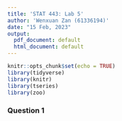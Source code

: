 ```yaml
---
title: 'STAT 443: Lab 5'
author: 'Wenxuan Zan (61336194)'
date: "15 Feb, 2023"
output:
  pdf_document: default
  html_document: default
---
```


```r
knitr::opts_chunk$set(echo = TRUE)
library(tidyverse)
library(knitr)
library(tseries)
library(zoo)
```

### Question 1

```r

```







